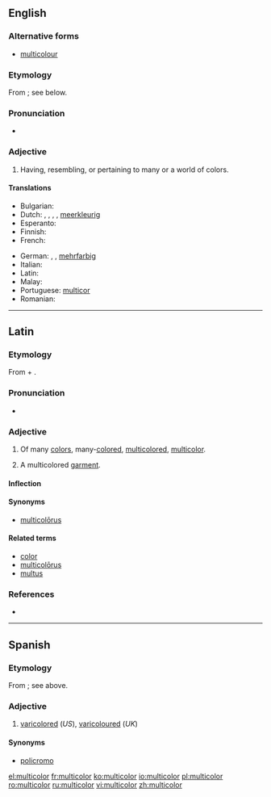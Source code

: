 ==English==

===Alternative forms===
* [[multicolour]] {{qualifier|Commonwealth}}

===Etymology===
From {{etyl|la|en}} {{term|multicolor|lang=la}}; see below.

===Pronunciation===
* {{IPA|/ˌmʌltɪˈkʌlə/}}

===Adjective===
{{head|en|adjective}}

# {{context|chiefly|US}} Having, resembling, or pertaining to many or a world of colors.

====Translations====
{{trans-top|having many colours}}
* Bulgarian: {{t+|bg|многоцветен|m}}
* Dutch: {{t+|nl|bont}}, {{t+|nl|bonte}}, {{t-|nl|veelkleurig}}, {{t-|nl|veelkleurige}}, [[meerkleurig]]
* Esperanto: {{t-|eo|multkolora}}
* Finnish: {{t-|fi|monivärinen}}
* French: {{t+|fr|multicolore}}
{{trans-mid}}
* German: {{t+|de|bunt}}, {{t-|de|vielfarbig}}, [[mehrfarbig]]
* Italian: {{t+|it|multicolore}}
* Latin: {{t-|la|multicolor}}
* Malay: {{t-|ms|pancawarna}}
* Portuguese: [[multicor]]
* Romanian: {{t+|ro|multicolor}}
{{trans-bottom}}

----

==Latin==

===Etymology===
From {{term|multus||much, many|lang=la}} + {{term|color||color|lang=la}}.

===Pronunciation===
* {{a|Classical}} {{IPA|/mulˈti.co.lor/|lang=la}}

===Adjective===
{{la-adj-3rd-1E|multicolor|multicoloris|multicolōris}}

# Of many [[color]]s, many-[[colored]], [[multicolored]], [[#English|multicolor]].
# {{context|substantive|lang=la}} A multicolored [[garment]].

====Inflection====
{{la-decl-3rd-1E|multicolor|multicolor|multicolor|multicolōr}}

====Synonyms====
* {{sense|multicolored}} [[multicolorus|multicolōrus]]

====Related terms====
* [[color#Latin|color]]
* [[multicolorus|multicolōrus]]
* [[multus]]

===References===
* {{R:L&S}}

----

==Spanish==

===Etymology===
From {{etyl|la|es}} {{term|multicolor|lang=la}}; see above.

===Adjective===
{{es-adj|pl=multicolores}}

# [[varicolored]] (''US''), [[varicoloured]] (''UK'')

====Synonyms====
* [[policromo]]

[[el:multicolor]]
[[fr:multicolor]]
[[ko:multicolor]]
[[io:multicolor]]
[[pl:multicolor]]
[[ro:multicolor]]
[[ru:multicolor]]
[[vi:multicolor]]
[[zh:multicolor]]
